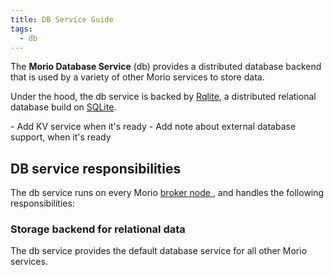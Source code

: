 ```yaml
---
title: DB Service Guide
tags:
  - db
---
```


The **Morio Database Service** (db) provides a distributed database backend
that is used by a variety of other Morio services to store data.

Under the hood, the db service is backed by [Rqlite](https://rqlite.io/), a
distributed relational database build on [SQLite](https://www.sqlite.org/).

<Fixme>
  - Add KV service when it's ready
  - Add note about external database support, when it's ready
</Fixme>

## DB service responsibilities

The db service runs on every Morio [broker node
](/docs/reference/terminology/broker-node/), and handles the following
responsibilities:

### Storage backend for relational data

The db service provides the default database service for all other Morio
services.
